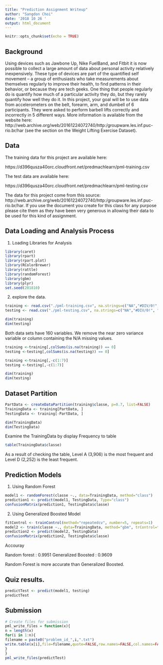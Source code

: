 ```yaml
---
title: "Prediction Assignment Writeup"
author: "Sangdon Choi"
date: '2018 10 26 '
output: html_document
---
```


```r
knitr::opts_chunk$set(echo = TRUE)
```


Background
----------

Using devices such as Jawbone Up, Nike FuelBand, and Fitbit it is now possible to collect a large amount of data about personal activity relatively inexpensively. These type of devices are part of the quantified self movement – a group of enthusiasts who take measurements about themselves regularly to improve their health, to find patterns in their behavior, or because they are tech geeks. One thing that people regularly do is quantify how much of a particular activity they do, but they rarely quantify how well they do it. In this project, your goal will be to use data from accelerometers on the belt, forearm, arm, and dumbell of 6 participants. They were asked to perform barbell lifts correctly and incorrectly in 5 different ways. More information is available from the website here: http://web.archive.org/web/20161224072740/http:/groupware.les.inf.puc-rio.br/har (see the section on the Weight Lifting Exercise Dataset).

Data
----

The training data for this project are available here:

https://d396qusza40orc.cloudfront.net/predmachlearn/pml-training.csv

The test data are available here:

https://d396qusza40orc.cloudfront.net/predmachlearn/pml-testing.csv

The data for this project come from this source: http://web.archive.org/web/20161224072740/http:/groupware.les.inf.puc-rio.br/har. If you use the document you create for this class for any purpose please cite them as they have been very generous in allowing their data to be used for this kind of assignment.


Data Loading and Analysis Process
---------------------------------

1. Loading Libraries for Analysis

```r
library(caret)
library(rpart)
library(rpart.plot)
library(RColorBrewer)
library(rattle)
library(randomForest)
library(gbm)
library(plyr)
set.seed(201810)
```

2. explore the data.

```r
training <- read.csv("./pml-training.csv", na.strings=c("NA","#DIV/0!", ""))
testing <- read.csv("./pml-testing.csv", na.strings=c("NA","#DIV/0!", ""))
```

```r
dim(training)
dim(testing)
```

Both data sets have 160 variables.
We remove the near zero variance variable or column containing the N/A missing values.

```r

training <-training[,colSums(is.na(training)) == 0]
testing <-testing[,colSums(is.na(testing)) == 0]

training <-training[,-c(1:7)]
testing <-testing[,-c(1:7)]
```

```r
dim(training)
dim(testing)
```


Dataset Partition
-----------------

```r
PartData <- createDataPartition(training$classe, p=0.7, list=FALSE)
TrainingData <- training[PartData, ]
TestingData <- training[-PartData, ]
```

```r
dim(TrainingData)
dim(TestingData)
```

Examine the TrainingData by display Frequency to table

```r
table(TrainingData$classe)
```

As a result of checking the table, Level A (3,906) is the most frequent and Level D (2,252) is the least frequent.


Prediction Models 
-----------------

1. Using Random Forest

```r
model1 <- randomForest(classe ~., data=TrainingData, method="class")
prediction1 <- predict(model1, TestingData, Type="class")
confusionMatrix(prediction1, TestingData$classe)
```


2. Using Generalized Boosted Model


```r
fitControl <- trainControl(method="repeatedcv", number=5, repeats=1)
model2 <- train(classe ~., data=TrainingData, method="gbm", trControl=fitControl, verbose=FALSE)
prediction2 <- predict(model2, TestingData)
confusionMatrix(prediction2, TestingData$classe)
```

Accouray

Random forest : 0.9951
Generalized Boosted : 0.9609

Random Forest is more accurate than Generalized Boosted.


Quiz results.
-------------

```r
predictTest <- predict(model1, testing)
predictTest
```

Submission
----------

```r
# Create files for submission
pml_write_files = function(x){
n = length(x)
for(i in 1:n){
filename = paste0("problem_id_",i,".txt")
write.table(x[i],file=filename,quote=FALSE,row.names=FALSE,col.names=FALSE)
}
}
pml_write_files(predictTest)
```










